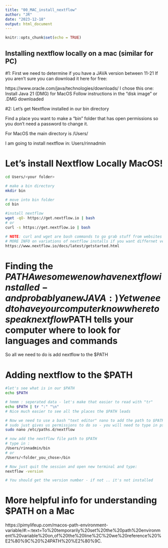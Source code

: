 ```yaml
---
title: "00_MAC_install_nextflow"
author: "JR"
date: "2023-12-18"
output: html_document
---
```


```r
knitr::opts_chunk$set(echo = TRUE)
```

## Installing nextflow locally on a mac (similar for PC)

#1: First we need to determine if you have a JAVA version between 11-21
If you aren't sure you can download it here for free:

https://www.oracle.com/java/technologies/downloads/
I chose this one: Install Java 21 (DMG) for MacOS
Follow instructions in the "disk image" or .DMG downloaded


#2: Let's get Nextflow installed in our bin directory

Find a place you want to make a "bin" folder that has
open permissions so you don't need a password to change it.

For MacOS the main directory is /Users/<computer_name>

I am going to install nextflow in: Users/rinnadmin

# Let's install Nextflow Locally MacOS!
```bash

cd Users/<your folder>

# make a bin directory
mkdir bin

# move into bin folder
cd bin

#install nextflow
wget -qO- https://get.nextflow.io | bash
# or
curl -s https://get.nextflow.io | bash

# NOTE: curl and wget are bash commands to go grab stuff from websites
# MORE INFO on variations of nextflow installs if you want differnet versions etc
https://www.nextflow.io/docs/latest/getstarted.html

```

# Finding the $PATH
Awesome we now have nextflow installed - and probably a new JAVA :)
Yet we need to have your computer know where to speak nextflow
$PATH tells your computer where to look for languages and commands

So all we need to do is add nextflow to the $PATH

# Adding nextflow to the $PATH
```bash

#let's see what is in our $PATH
echo $PATH

# hmmm : seperated data - let's make that easier to read with "tr"
echo $PATH | tr ":" "\n"
# Nice much easier to see all the places the $PATH leads

# Now we need to use a bash "text editor" nano to add the path to $PATH
# sudo just gives us permissions to do so - you will need to type in pswd
sudo nano /etc/paths.d/nextflow

# now add the nextflow file path to $PATH
# type in :
/Users/rinnadmin/bin
# or 
/Users/<folder_you_chose>/bin

# Now just quit the session and open new terminal and type:
nextflow -version 

# You should get the version number - if not .. it's not installed

```

# More helpful info for understanding $PATH on a Mac
https://pimylifeup.com/macos-path-environment-variable/#:~:text=To%20temporarily%20set%20the%20path%20environment%20variable%20on,of%20the%20line%2C%20we%20reference%20%E2%80%9C%20%24PATH%20%E2%80%9C.




